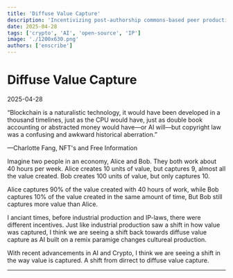 ```yaml
---
title: 'Diffuse Value Capture'
description: 'Incentivizing post-authorship commons-based peer production.'
date: 2025-04-28
tags: ['crypto', 'AI', 'open-source', 'IP']
image: './1200x630.png'
authors: ['enscribe']
---
```

# Diffuse Value Capture

<span class="text-muted-foreground">2025-04-28</span>

<div class="pl-6 my-8 [&>*]:text-muted-foreground">
<p>“Blockchain is a naturalistic technology, it would have been developed in a thousand timelines, just as the CPU would have, just as double book accounting or abstracted money would have—or AI will—but copyright law was a confusing and awkward historical aberration.”</p>

<p>—Charlotte Fang, NFT's and Free Information</p>
</div>

Imagine two people in an economy, Alice and Bob. They both work about 40 hours per week. Alice creates 10 units of value, but captures 9, almost all the value created. Bob creates 100 units of value, but only captures 10.

Alice captures 90% of the value created with 40 hours of work, while Bob captures 10% of the value created in the same amount of time, But Bob still captures more value than Alice.

I anciant times, before industrial production and IP-laws, there were different incentives. Just like industrial production saw a shift in how value was captured, I think we are seeing a shift back towards diffuse value capture as AI built on a remix paramige changes cultureal production.  

With recent advancements in AI and Crypto, I think we are seeing a shift in the way value is captured. A shift from dirrect to diffuse value capture.












---